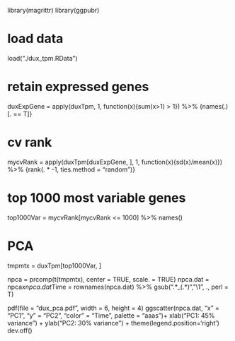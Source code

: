 library(magrittr)
library(ggpubr)

# load data
load("./dux_tpm.RData")

# retain expressed genes

duxExpGene = apply(duxTpm, 1, function(x){sum(x>1) > 1}) %>% 
  {names(.)[. == T]}

# cv rank
mycvRank = apply(duxTpm[duxExpGene, ], 1, function(x){sd(x)/mean(x)}) %>% 
  {rank(. * -1, ties.method = "random")}

# top 1000 most variable genes
top1000Var = mycvRank[mycvRank <= 1000] %>% names()

# PCA
tmpmtx = duxTpm[top1000Var, ]

npca = prcomp(t(tmpmtx), center = TRUE, scale. = TRUE)
npca.dat = npca$x %>% data.frame()
npca.dat$Time = rownames(npca.dat) %>% 
  gsub(".*_(.*)", "\\1", ., perl = T)

pdf(file = "dux_pca.pdf", width = 6, height = 4)
ggscatter(npca.dat, "x" = "PC1", "y" = "PC2", "color" = "Time", palette = "aaas")+ 
  xlab("PC1: 45% variance") +
  ylab("PC2: 30% variance") +
  theme(legend.position='right')
dev.off()
